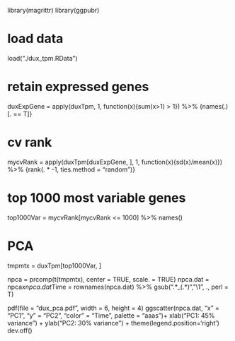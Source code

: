 library(magrittr)
library(ggpubr)

# load data
load("./dux_tpm.RData")

# retain expressed genes

duxExpGene = apply(duxTpm, 1, function(x){sum(x>1) > 1}) %>% 
  {names(.)[. == T]}

# cv rank
mycvRank = apply(duxTpm[duxExpGene, ], 1, function(x){sd(x)/mean(x)}) %>% 
  {rank(. * -1, ties.method = "random")}

# top 1000 most variable genes
top1000Var = mycvRank[mycvRank <= 1000] %>% names()

# PCA
tmpmtx = duxTpm[top1000Var, ]

npca = prcomp(t(tmpmtx), center = TRUE, scale. = TRUE)
npca.dat = npca$x %>% data.frame()
npca.dat$Time = rownames(npca.dat) %>% 
  gsub(".*_(.*)", "\\1", ., perl = T)

pdf(file = "dux_pca.pdf", width = 6, height = 4)
ggscatter(npca.dat, "x" = "PC1", "y" = "PC2", "color" = "Time", palette = "aaas")+ 
  xlab("PC1: 45% variance") +
  ylab("PC2: 30% variance") +
  theme(legend.position='right')
dev.off()
